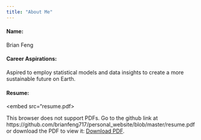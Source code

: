 ```yaml
---
title: "About Me"
---
```

#### Name:
Brian Feng
<br/>

#### Career Aspirations:
Aspired to employ statistical models and data insights to create a more sustainable future on Earth.
<br/>

#### Resume:
<object data="resume.pdf" type="application/pdf" width="700px" height="700px">
    <embed src="resume.pdf>
        <p>This browser does not support PDFs. Go to the github link at https://github.com/brianfeng717/personal_website/blob/master/resume.pdf or download the PDF to view it: <a href="resume.pdf">Download PDF</a>.</p>
    </embed>
</object>
